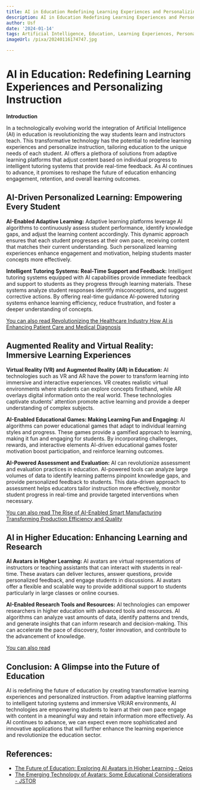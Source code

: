 ```yaml
---
title: AI in Education Redefining Learning Experiences and Personalizing Instruction
description: AI in Education Redefining Learning Experiences and Personalizing Instruction
author: Usf
date: '2024-01-14'
tags: Artificial Intelligence, Education, Learning Experiences, Personalizing Instruction
imageUrl: /pixa/20240116174747.jpg

---
```

# AI in Education: Redefining Learning Experiences  and Personalizing Instruction

**Introduction**

In  a technologically evolving world the integration of Artificial Intelligence (AI)  in education is revolutionizing the way students  learn and instructors teach. This transformative technology has the  potential to redefine learning experiences and personalize instruction, tailoring education  to the unique needs of  each student. AI offers a  plethora of solutions from adaptive learning platforms that adjust content based on  individual progress to  intelligent tutoring systems that provide real-time feedback. As AI continues to advance,  it promises  to reshape the future of education  enhancing engagement, retention, and overall learning outcomes.

## AI-Driven Personalized Learning: Empowering Every Student

**AI-Enabled Adaptive Learning:**
Adaptive learning platforms leverage AI algorithms to continuously assess student performance, identify knowledge gaps, and adjust the learning content accordingly. This dynamic approach ensures  that each student progresses at their own pace, receiving content that matches their current  understanding. Such personalized learning experiences enhance engagement and motivation, helping  students master concepts more effectively.

**Intelligent Tutoring Systems: Real-Time Support  and Feedback:**
Intelligent tutoring systems equipped with  AI capabilities provide  immediate feedback and support to students as they progress through learning materials.  These  systems analyze student responses identify misconceptions, and suggest corrective actions. By offering real-time guidance AI-powered tutoring systems enhance learning efficiency,  reduce frustration, and foster a deeper understanding of concepts.

[You can  also read Revolutionizing the Healthcare Industry How AI is Enhancing Patient Care and Medical Diagnosis](Revolutionizing%20the%20Healthcare%20Industry%20How%20AI%20is%20Enhancing%20Patient%20Care%20and%20Medical%20Diagnosis)


## Augmented Reality and Virtual Reality: Immersive Learning Experiences

**Virtual  Reality (VR) and Augmented Reality (AR)  in Education:**
AI technologies such as VR  and AR have the power to transform learning into immersive and interactive experiences. VR creates realistic  virtual environments where students can explore concepts firsthand, while AR overlays digital information onto the real world. These technologies captivate students'  attention promote active learning and provide a deeper understanding of complex  subjects.

**AI-Enabled Educational  Games: Making Learning Fun and Engaging:**
AI algorithms can power educational  games that adapt to  individual learning styles and progress.  These games provide a gamified approach to learning, making it fun  and engaging for students. By incorporating challenges, rewards,  and interactive  elements  AI-driven educational games foster motivation boost participation, and reinforce learning  outcomes.

**AI-Powered Assessment and Evaluation:**
AI can revolutionize assessment and evaluation  practices in education. AI-powered tools  can analyze large volumes of data to identify learning patterns pinpoint knowledge gaps,  and provide  personalized feedback to students. This data-driven approach to assessment helps educators tailor instruction more effectively, monitor student progress in real-time  and provide targeted interventions when necessary.

[You can also read The Rise of AI-Enabled Smart Manufacturing Transforming Production  Efficiency and Quality](The%20Rise%20of%20AI-Enabled%20Smart%20Manufacturing%20Transforming%20Production%20Efficiency%20and%20Quality)


## AI in Higher Education: Enhancing Learning and Research

**AI Avatars in Higher Learning:**
AI  avatars are virtual representations of instructors or teaching assistants that can interact with students in real-time. These avatars can deliver lectures,  answer questions, provide personalized feedback, and engage students in discussions. AI  avatars offer a flexible and scalable way to provide additional support  to students particularly in  large classes or online courses.

**AI-Enabled  Research Tools and  Resources:**
AI technologies can empower researchers in higher education with advanced tools and resources. AI algorithms  can  analyze vast amounts of data, identify patterns and trends, and generate insights that can inform research and  decision-making. This  can accelerate the pace of discovery, foster innovation, and contribute  to the advancement of knowledge.

[You  can also read ]()


##  Conclusion: A Glimpse into the Future of Education

AI is redefining the future of  education  by creating transformative learning experiences and personalized instruction. From adaptive learning platforms to intelligent tutoring systems  and immersive VR/AR environments,  AI technologies are empowering students to learn at their own pace engage with content in a meaningful way and retain information more effectively. As AI continues to advance, we can expect even more sophisticated and innovative applications that will further enhance the learning experience and revolutionize the education sector.

## References:
- [The Future of Education: Exploring AI Avatars in Higher Learning - Qeios](https://www.qeios.com/read/80Z989)
- [The Emerging Technology of Avatars: Some Educational Considerations - JSTOR](https://www.jstor.org/stable/44429772)
